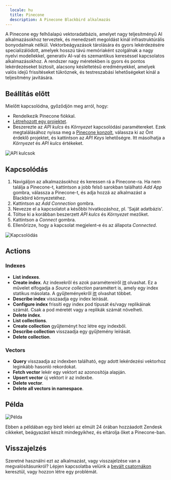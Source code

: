 ```yaml
---
  locale: hu
  title: Pinecone
  description: A Pinecone Blackbird alkalmazás
---
```


<LinkCard title="Megtekintés a Githubon" target="_blank" href="https://github.com/bb-io/Pinecone" icon="github" />


A Pinecone egy felhőalapú vektoradatbázis, amelyet nagy teljesítményű AI alkalmazásokhoz terveztek, és menedzselt megoldást kínál infrastruktúrális bonyodalmak nélkül. Vektorbeágyazások tárolására és gyors lekérdezésére specializálódott, amelyek hosszú távú memóriaként szolgálnak a nagy nyelvi modellekkel, generatív AI-val és szemantikus kereséssel kapcsolatos alkalmazásokhoz. A rendszer nagy méretekben is gyors és pontos lekérdezéseket biztosít, alacsony késleltetésű eredményekkel, amelyek valós idejű frissítéseket tükröznek, és testreszabási lehetőségeket kínál a teljesítmény javítására.

## Beállítás előtt

Mielőtt kapcsolódna, győződjön meg arról, hogy: 

- Rendelkezik Pinecone fiókkal.
- [Létrehozott egy projektet](https://docs.pinecone.io/docs/create-project).
- Beszerezte az _API kulcs_ és _Környezet_ kapcsolódási paramétereket. Ezek megtalálásához nyissa meg a [Pinecone konzolt](https://app.pinecone.io/), válassza ki az Önt érdeklő projektet, és kattintson az _API Keys_ lehetőségre. Itt másolhatja a _Környezet_ és _API kulcs_ értékeket.

![API kulcsok](https://raw.githubusercontent.com/bb-io/Pinecone/main/image/api_keys.png)

## Kapcsolódás

1. Navigáljon az alkalmazásokhoz és keressen rá a Pinecone-ra. Ha nem találja a Pinecone-t, kattintson a jobb felső sarokban található _Add App_ gombra, válassza a Pinecone-t, és adja hozzá az alkalmazást a Blackbird környezetéhez.
2. Kattintson az _Add Connection_ gombra.
3. Nevezze el a kapcsolatot a későbbi hivatkozáshoz, pl. 'Saját adatbázis'.
4. Töltse ki a korábban beszerzett _API kulcs_ és _Környezet_ mezőket.
5. Kattintson a _Connect_ gombra.
6. Ellenőrizze, hogy a kapcsolat megjelent-e és az állapota _Connected_.

![Kapcsolódás](https://raw.githubusercontent.com/bb-io/Pinecone/main/image/connecting.png)

## Actions

### Indexes

- **List indexes**.
- **Create index**. Az indexekről és azok paramétereiről [itt](https://docs.pinecone.io/docs/indexes) olvashat. Ez a művelet elfogadja a _Source collection_ paramétert is, amely egy index statikus másolata. A gyűjteményekről [itt](https://docs.pinecone.io/docs/collections) olvashat többet.
- **Describe index** visszaadja egy index leírását.
- **Configure index** frissíti egy index pod típusát és/vagy replikáinak számát. Csak a pod méretét vagy a replikák számát növelheti.
- **Delete index**.
- **List collections**.
- **Create collection** gyűjteményt hoz létre egy indexből.
- **Describe collection** visszaadja egy gyűjtemény leírását.
- **Delete collection**.

### Vectors

- **Query** visszaadja az indexben található, egy adott lekérdezési vektorhoz leginkább hasonló rekordokat.
- **Fetch vector** lekér egy vektort az azonosítója alapján.
- **Upsert vector** új vektort ír az indexbe.
- **Delete vector**.
- **Delete all vectors in namespace**.

## Példa

![Példa](https://raw.githubusercontent.com/bb-io/Pinecone/main/image/example.png)

Ebben a példában egy bird lekéri az elmúlt 24 órában hozzáadott Zendesk cikkeket, beágyazást készít mindegyikhez, és eltárolja őket a Pinecone-ban.

## Visszajelzés

Szeretné használni ezt az alkalmazást, vagy visszajelzése van a megvalósításunkról? Lépjen kapcsolatba velünk a [bevált csatornákon](https://www.blackbird.io/) keresztül, vagy hozzon létre egy problémát.